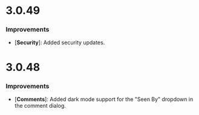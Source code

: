 # 3.0.49

### Improvements

- [**Security**]: Added security updates.




# 3.0.48

### Improvements

- [**Comments**]: Added dark mode support for the "Seen By" dropdown in the comment dialog.